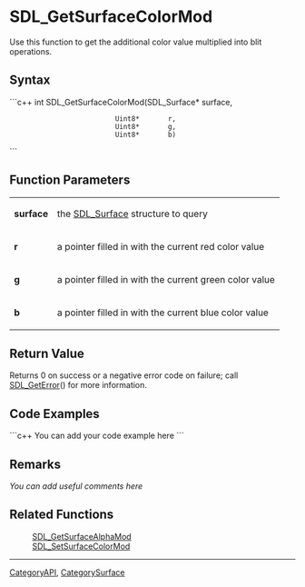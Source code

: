 <!-- pragma section-numbers off -->
<!-- pragma disable-camelcase -->

= SDL_GetSurfaceColorMod =
Use this function to get the additional color value multiplied into blit operations.


== Syntax ==
```c++
int SDL_GetSurfaceColorMod(SDL_Surface* surface,
                           Uint8*       r,
                           Uint8*       g,
                           Uint8*       b)
```

== Function Parameters ==
{|
|'''surface'''
|the [[SDL_Surface]] structure to query
|-
|'''r'''
|a pointer filled in with the current red color value
|-
|'''g'''
|a pointer filled in with the current green color value
|-
|'''b'''
|a pointer filled in with the current blue color value
|}

== Return Value ==
Returns 0 on success or a negative error code on failure; call [[SDL_GetError]]() for more information.

== Code Examples ==
```c++
You can add your code example here
```

== Remarks ==
''You can add useful comments here''

== Related Functions ==
:[[SDL_GetSurfaceAlphaMod]]
:[[SDL_SetSurfaceColorMod]]

----
[[CategoryAPI]], [[CategorySurface]]
